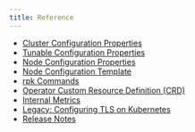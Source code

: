 ```yaml
---
title: Reference
---
```


<head>
    <meta name="title" content="Reference | Redpanda Docs"/>
    <meta name="description" content="Reference index page."/>
</head>

- [Cluster Configuration Properties](./cluster-properties)
- [Tunable Configuration Properties](./tunable-properties)
- [Node Configuration Properties](./node-properties)
- [Node Configuration Template](./node-configuration-sample)
- [rpk Commands](./rpk/index.mdx)
- [Operator Custom Resource Definition (CRD)](https://doc.crds.dev/github.com/vectorizedio/redpanda)
- [Internal Metrics ](./internal-metrics)
- [Legacy: Configuring TLS on Kubernetes](./tls-kubernetes)
- [Release Notes](https://github.com/redpanda-data/redpanda/releases)
